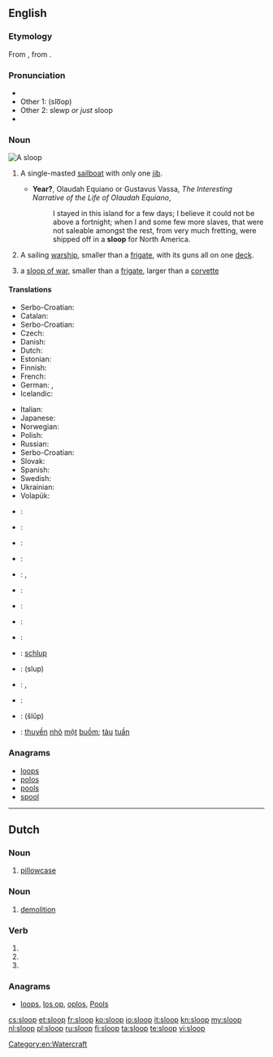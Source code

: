 ==English==

{{wikipedia}}

===Etymology===
From {{etyl|nl}} {{term|sloep||lang=nl}}, from {{etyl|dum}} {{term|slœpen||lang=dum|to glide}}.

===Pronunciation===
* {{IPA|/slup/}}
* Other 1: (slo͞op)
* Other 2: slewp ''or just'' sloop
* {{rhymes|uːp}}

===Noun===
[[Image:Sloop (PSF).png|thumb|A sloop]]
{{en-noun}}

# {{nautical}} A single-masted [[sailboat]] with only one [[jib]].
#* '''Year?''', Olaudah Equiano or Gustavus Vassa, ''The Interesting Narrative of the Life of Olaudah Equiano'',
#*: I stayed in this island for a few days; I believe it could not be above a fortnight; when I and some few more slaves, that were not saleable amongst the rest, from very much fretting, were shipped off in a '''sloop''' for North America.
# {{military}} A sailing [[warship]], smaller than a [[frigate]], with its guns all on one [[deck]].
# a [[sloop of war]], smaller than a [[frigate]], larger than a [[corvette]]

====Translations====
{{rfc-tsort|duplicate language: Serbo-Croatian}}
{{trans-top|single-masted sailboat}}
* Serbo-Croatian: {{t|sh|slup|m}}
* Catalan: {{t-|ca|sloop|m}}
* Serbo-Croatian: {{t|sh|slup|m}}
* Czech: {{t-|cs|šalupa|f}}
* Danish: {{t-|da|slup}}
* Dutch: {{t+|nl|sloep}}
* Estonian: {{t-|et|luup}}
* Finnish: {{t+|fi|sluuppi}}
* French: {{t+|fr|sloop|m}}
* German: {{t-|de|Slup|f}}, {{t+|de|Schaluppe|f}}
* Icelandic: {{t-|is|slúppa}}
{{trans-mid}}
* Italian: {{t+|it|sloop|m}}
* Japanese: {{t-|ja|スループ|tr=surūpu}}
* Norwegian: {{t-|no|slupp}}
* Polish: {{t+|pl|slup|m}}
* Russian: {{t+|ru|шлюп|m|sc=Cyrl|tr=šljup}}
* Serbo-Croatian: {{t|sh|слуп|m|sc=Cyrl}}
* Slovak: {{t-|sk|šalupa|f}}
* Spanish: {{t-|es|balandra|f}}
* Swedish: {{t-|sv|slup}}
* Ukrainian: {{t-|uk|шлюп|m|xs=Ukrainian}}
* Volapük: {{t+|vo|jalup}}
{{trans-bottom}}

{{checktrans-top}}
* {{ttbc|Catalan}}: {{t-|ca|balandra|f}}
* {{ttbc|Danish}}: {{t-|da|slup}}
* {{ttbc|Dutch}}: {{t+|nl|sloep}}
* {{ttbc|French}}: {{t+|fr|sloop|m}}
* {{ttbc|German}}: {{t+|de|Schaluppe|f}}, {{t-|de|Slup|f}}
* {{ttbc|Icelandic}}: {{t-|is|slúppa}}
* {{ttbc|Italian}}: {{t+|it|corvetta|f}}
* {{ttbc|Japanese}}: {{t-|ja|スループ|tr=surūpu}}
{{trans-mid}}
* {{ttbc|Norwegian}}: {{t-|no|slupp}}
* {{ttbc|Low Saxon}}: [[schlup]]
* {{ttbc|sh}}: {{t|sh|слуп|m|sc=Cyrl}} (slup)
* {{ttbc|Spanish}}: {{t-|es|balandra|f}}, {{t+|es|chalupa|f}}
* {{ttbc|Swedish}}: {{t-|sv|slup}}
* {{ttbc|Ukrainian}}: {{t-|uk|шлюп|m|xs=Ukrainian}} (šlǔp)
* {{ttbc|Vietnamese}}: [[thuyền]] [[nhỏ]] [[một]] [[buồm]]; [[tàu]] [[tuần]] {{t+|vi|tra|xs=Vietnamese}}
{{trans-bottom}}

===Anagrams===
* [[loops#English|loops]]
* [[polos#English|polos]]
* [[pools#English|pools]]
* [[spool#English|spool]]

[[Category:en:Watercraft]]

----

==Dutch==

===Noun===
{{nl-noun|c|slopen|sloopje}}

# [[pillowcase]]

===Noun===
{{nl-noun|m|-|-}}

# [[demolition]]

===Verb===
{{head|nl}}

# {{nl-verb-form|n=sg|t=past|m=ind|sluipen}}
# {{nl-verb-form|p=1|n=sg|t=pres|m=ind|slopen}}
# {{nl-verb-form|m=imp|slopen}}

===Anagrams===
* [[loops#Dutch|loops]], [[los op#Dutch|los op]], [[oplos#Dutch|oplos]], [[Pools#Dutch|Pools]]

[[cs:sloop]]
[[et:sloop]]
[[fr:sloop]]
[[ko:sloop]]
[[io:sloop]]
[[it:sloop]]
[[kn:sloop]]
[[my:sloop]]
[[nl:sloop]]
[[pl:sloop]]
[[ru:sloop]]
[[fi:sloop]]
[[ta:sloop]]
[[te:sloop]]
[[vi:sloop]]
